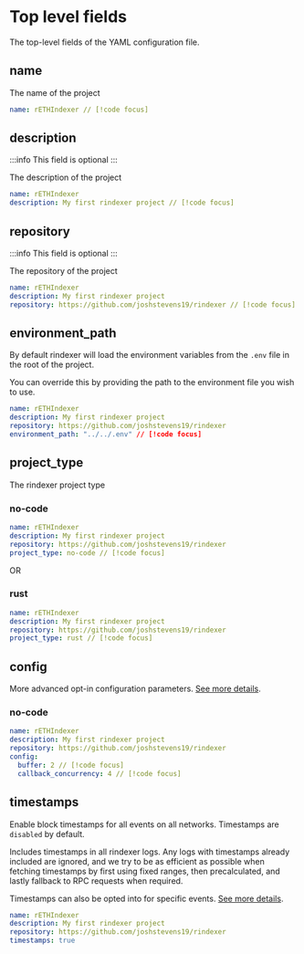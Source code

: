 # Top level fields

The top-level fields of the YAML configuration file.

## name

The name of the project

```yaml [rindexer.yaml]
name: rETHIndexer // [!code focus]
```

## description

:::info
This field is optional
:::

The description of the project

```yaml [rindexer.yaml]
name: rETHIndexer
description: My first rindexer project // [!code focus]
```

## repository

:::info
This field is optional
:::

The repository of the project

```yaml [rindexer.yaml]
name: rETHIndexer
description: My first rindexer project
repository: https://github.com/joshstevens19/rindexer // [!code focus]
```

## environment_path

By default rindexer will load the environment variables from the `.env` file in the root of the project.

You can override this by providing the path to the environment file you wish to use.

```yaml [rindexer.yaml]
name: rETHIndexer
description: My first rindexer project
repository: https://github.com/joshstevens19/rindexer
environment_path: "../../.env" // [!code focus]
```

## project_type

The rindexer project type

### no-code

```yaml [rindexer.yaml]
name: rETHIndexer
description: My first rindexer project
repository: https://github.com/joshstevens19/rindexer
project_type: no-code // [!code focus]
```

OR

### rust

```yaml [rindexer.yaml]
name: rETHIndexer
description: My first rindexer project
repository: https://github.com/joshstevens19/rindexer
project_type: rust // [!code focus]
```

## config

More advanced opt-in configuration parameters. [See more details](/docs/start-building/yaml-config/config).


### no-code

```yaml [rindexer.yaml]
name: rETHIndexer
description: My first rindexer project
repository: https://github.com/joshstevens19/rindexer
config:
  buffer: 2 // [!code focus]
  callback_concurrency: 4 // [!code focus]
```

## timestamps

Enable block timestamps for all events on all networks. Timestamps are `disabled` by default.

Includes timestamps in all rindexer logs. Any logs with timestamps already included are ignored, and we
try to be as efficient as possible when fetching timestamps by first using fixed ranges, then precalculated, and
lastly fallback to RPC requests when required.

Timestamps can also be opted into for specific events. [See more details](/docs/start-building/yaml-config/contracts).

```yaml [rindexer.yaml]
name: rETHIndexer
description: My first rindexer project
repository: https://github.com/joshstevens19/rindexer
timestamps: true
```